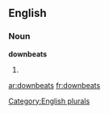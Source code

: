 
==English==

===Noun===
'''downbeats'''

# {{plural of|[[downbeat]]}}

{{anagrams:en/abdenostw}}
[[Category:English plurals]]

[[ar:downbeats]]
[[fr:downbeats]]